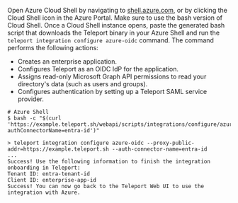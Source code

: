 Open Azure Cloud Shell by navigating to <a href="https://shell.azure.com">shell.azure.com</a>,
or by clicking the Cloud Shell icon in the Azure Portal. Make sure to use the bash version of Cloud Shell.
Once a Cloud Shell instance opens, paste the generated bash script that downloads the Teleport binary in your 
Azure Shell and run the `teleport integration configure azure-oidc` command. 
The command performs the following actions:
- Creates an enterprise application.
- Configures Teleport as an OIDC IdP for the application.
- Assigns read-only Microsoft Graph API permissions to read your directory's data (such as users and groups).
- Configures authentication by setting up a Teleport SAML service provider.

```code
# Azure Shell
$ bash -c "$(curl 'https://example.teleport.sh/webapi/scripts/integrations/configure/azureoidc.sh?authConnectorName=entra-id')"

> teleport integration configure azure-oidc --proxy-public-addr=https://example.teleport.sh --auth-connector-name=entra-id 
...
Success! Use the following information to finish the integration onboarding in Teleport:
Tenant ID: entra-tenant-id
Client ID: enterprise-app-id
Success! You can now go back to the Teleport Web UI to use the integration with Azure.
```